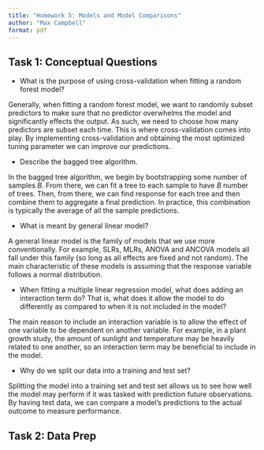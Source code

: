 ```yaml
---
title: "Homework 5: Models and Model Comparisons"
author: "Max Campbell"
format: pdf
---
```


## Task 1: Conceptual Questions

* What is the purpose of using cross-validation when fitting a random forest model?

Generally, when fitting a random forest model, we want to randomly subset predictors to make sure that no predictor overwhelms the model and significantly effects the output. As such, we need to choose how many predictors are subset each time. This is where cross-validation comes into play. By implementing cross-validation and obtaining the most optimized tuning parameter we can improve our predictions.

* Describe the bagged tree algorithm.

In the bagged tree algorithm, we begin by bootstrapping some number of samples $B$. From there, we can fit a tree to each sample to have $B$ number of trees. Then, from there, we can find response for each tree and then combine them to aggregate a final prediction. In practice, this combination is typically the average of all the sample predictions. 

* What is meant by general linear model?

A general linear model is the family of models that we use more conventionally. For example, SLRs, MLRs, ANOVA and ANCOVA models all fall under this family (so long as all effects are fixed and not random). The main characteristic of these models is assuming that the response variable follows a normal distribution.

* When fitting a multiple linear regression model, what does adding an interaction term do? That is, what does it allow the model to do differently as compared to when it is not included in the model?

The main reason to include an interaction variable is to allow the effect of one variable to be dependent on another variable. For example, in a plant growth study, the amount of sunlight and temperature may be heavily related to one another, so an interaction term may be beneficial to include in the model.

* Why do we split our data into a training and test set?

Splitting the model into a training set and test set allows us to see how well the model may perform if it was tasked with prediction future observations. By having test data, we can compare a model's predictions to the actual outcome to measure performance.

## Task 2: Data Prep